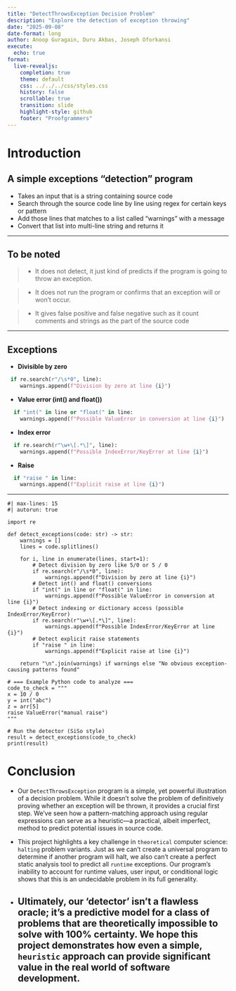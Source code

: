 ```yaml
---
title: "DetectThrowsException Decision Problem"
description: "Explore the detection of exception throwing"
date: "2025-09-08"
date-format: long
author: Anoop Guragain, Duru Akbas, Joseph Oforkansi
execute:
  echo: true
format:
  live-revealjs:
    completion: true
    theme: default
    css: ../../../css/styles.css
    history: false
    scrollable: true
    transition: slide
    highlight-style: github
    footer: "Proofgrammers"
---
```


# Introduction

## A simple exceptions "detection" program

- Takes an input that is a string containing source code
- Search through the source code line by line using regex for certain keys or pattern
- Add those lines that matches to a list called "warnings" with a message
- Convert that list into multi-line string and returns it

---

## To be noted

> - It does not detect, it just kind of predicts if the program is going to throw an exception.

> - It does not run the program or confirms that an exception will or won't occur.

> - It gives false positive and false negative such as it count comments and strings as the part of the source code

---

## Exceptions

- **Divisible by zero**

```python
 if re.search(r"/\s*0", line):
    warnings.append(f"Division by zero at line {i}")
```

- **Value error (int() and float())**

```python
  if "int(" in line or "float(" in line:
    warnings.append(f"Possible ValueError in conversion at line {i}")
```

- **Index error**

```python
  if re.search(r"\w+\[.*\]", line):
    warnings.append(f"Possible IndexError/KeyError at line {i}")
```

- **Raise**

```python
  if "raise " in line:
    warnings.append(f"Explicit raise at line {i}")
```

---

```pyodide
#| max-lines: 15
#| autorun: true

import re

def detect_exceptions(code: str) -> str:
    warnings = []
    lines = code.splitlines()

    for i, line in enumerate(lines, start=1):
        # Detect division by zero like 5/0 or 5 / 0
        if re.search(r"/\s*0", line):
            warnings.append(f"Division by zero at line {i}")
        # Detect int() and float() conversions
        if "int(" in line or "float(" in line:
            warnings.append(f"Possible ValueError in conversion at line {i}")
        # Detect indexing or dictionary access (possible IndexError/KeyError)
        if re.search(r"\w+\[.*\]", line):
            warnings.append(f"Possible IndexError/KeyError at line {i}")
        # Detect explicit raise statements
        if "raise " in line:
            warnings.append(f"Explicit raise at line {i}")

    return "\n".join(warnings) if warnings else "No obvious exception-causing patterns found"

# === Example Python code to analyze ===
code_to_check = """
x = 10 / 0
y = int("abc")
z = arr[5]
raise ValueError("manual raise")
"""

# Run the detector (SiSo style)
result = detect_exceptions(code_to_check)
print(result)

```
# Conclusion

- Our `DetectThrowsException` program is a simple, yet powerful illustration of a decision problem. While it doesn't solve the problem of definitively proving whether an exception will be thrown, it provides a crucial first step. We've seen how a pattern-matching approach using regular expressions can serve as a heuristic—a practical, albeit imperfect, method to predict potential issues in source code.

- This project highlights a key challenge in `theoretical` computer science: `halting` problem variants. Just as we can't create a universal program to determine if another program will halt, we also can't create a perfect static analysis tool to predict all `runtime` exceptions. Our program's inability to account for runtime values, user input, or conditional logic shows that this is an undecidable problem in its full generality.

- Ultimately, our 'detector' isn't a flawless oracle; it's a predictive model for a class of problems that are theoretically impossible to solve with 100% certainty. We hope this project demonstrates how even a simple, `heuristic` approach can provide significant value in the real world of software development.
---

